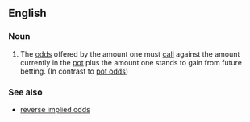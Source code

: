 ==English==

===Noun===
{{en-noun|head=[[implied]] [[odds]]|[[plurale tantum|plural only]]}}

# {{poker}} The [[odds]] offered by the amount one must [[call]] against the amount currently in the [[pot]] plus the amount one stands to gain from future betting.  (In contrast to [[pot odds]])

===See also===
*[[reverse implied odds]]